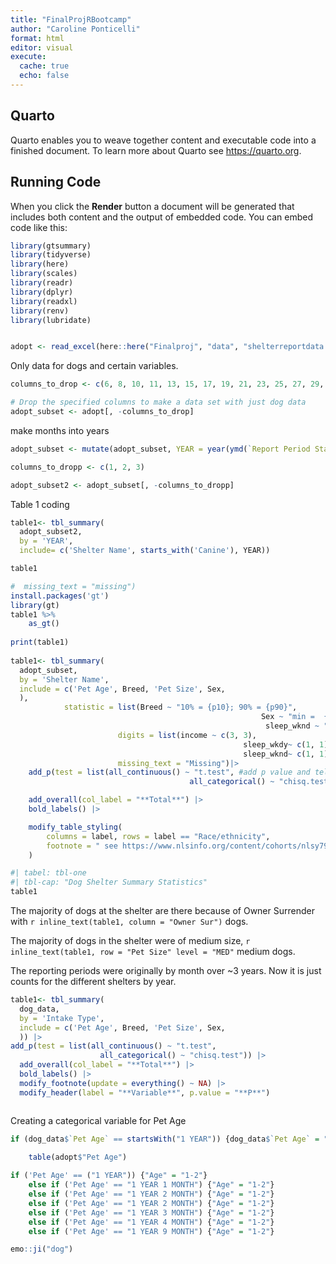 ```yaml
---
title: "FinalProjRBootcamp"
author: "Caroline Ponticelli"
format: html
editor: visual
execute: 
  cache: true
  echo: false
---
```


## Quarto

Quarto enables you to weave together content and executable code into a finished document. To learn more about Quarto see <https://quarto.org>.

## Running Code

When you click the **Render** button a document will be generated that includes both content and the output of embedded code. You can embed code like this:

```r
library(gtsummary)
library(tidyverse)
library(here)
library(scales)
library(readr)
library(dplyr)
library(readxl)
library(renv)
library(lubridate)


adopt <- read_excel(here::here("Finalproj", "data", "shelterreportdata.xlsx"))
```

Only data for dogs and certain variables.

```r
columns_to_drop <- c(6, 8, 10, 11, 13, 15, 17, 19, 21, 23, 25, 27, 29, 31, 33, 35)

# Drop the specified columns to make a data set with just dog data
adopt_subset <- adopt[, -columns_to_drop]

```

make months into years

```r
adopt_subset <- mutate(adopt_subset, YEAR = year(ymd(`Report Period Start`)))

columns_to_dropp <- c(1, 2, 3)

adopt_subset2 <- adopt_subset[, -columns_to_dropp]

```

Table 1 coding

```r
table1<- tbl_summary(
  adopt_subset2,
  by = 'YEAR',
  include= c('Shelter Name', starts_with('Canine'), YEAR)) 

table1
```

```r
#  missing_text = "missing")
install.packages('gt')
library(gt)
table1 %>%
	as_gt()
 
print(table1)
 
table1<- tbl_summary(
  adopt_subset,
  by = 'Shelter Name',
  include = c('Pet Age', Breed, 'Pet Size', Sex,
  ),
			statistic = list(Breed ~ "10% = {p10}; 90% = {p90}",
														Sex ~ "min =  {min}; max = {max}",
														 sleep_wknd ~ "min =  {min}; max = {max}"),
						digits = list(income ~ c(3, 3),
													sleep_wkdy~ c(1, 1),
													sleep_wknd~ c(1, 1)),
						missing_text = "Missing")|>
	add_p(test = list(all_continuous() ~ "t.test", #add p value and tells R how you want them. Change the test you want in quotes
										all_categorical() ~ "chisq.test")) |>

	add_overall(col_label = "**Total**") |>
	bold_labels() |>

	modify_table_styling(
		columns = label, rows = label == "Race/ethnicity",
		footnote = " see https://www.nlsinfo.org/content/cohorts/nlsy79/topical-guide/household/race-ethnicity-immigration-data"
	)
```

```r
#| tabel: tbl-one
#| tbl-cap: "Dog Shelter Summary Statistics"
table1
```

The majority of dogs at the shelter are there because of Owner Surrender with `r inline_text(table1, column = "Owner Sur")` dogs.

The majority of dogs in the shelter were of medium size, `r inline_text(table1, row = "Pet Size" level = "MED"` medium dogs.

The reporting periods were originally by month over \~3 years. Now it is just counts for the different shelters by year.

```r
table1<- tbl_summary(
  dog_data,
  by = 'Intake Type',
  include = c('Pet Age', Breed, 'Pet Size', Sex,
  )) |>
add_p(test = list(all_continuous() ~ "t.test", 
                    all_categorical() ~ "chisq.test")) |> 
  add_overall(col_label = "**Total**") |> 
  bold_labels() |> 
  modify_footnote(update = everything() ~ NA) |> 
  modify_header(label = "**Variable**", p.value = "**P**")



```

Creating a categorical variable for Pet Age

```r

if (dog_data$`Pet Age` == startsWith("1 YEAR")) {dog_data$`Pet Age` = "1-2"}

	table(adopt$"Pet Age")
	
if ('Pet Age' == ("1 YEAR")) {"Age" = "1-2"}
	else if ('Pet Age' == "1 YEAR 1 MONTH") {"Age" = "1-2"}
	else if ('Pet Age' == "1 YEAR 2 MONTH") {"Age" = "1-2"} 
	else if ('Pet Age' == "1 YEAR 2 MONTH") {"Age" = "1-2"}
	else if ('Pet Age' == "1 YEAR 3 MONTH") {"Age" = "1-2"}
	else if ('Pet Age' == "1 YEAR 4 MONTH") {"Age" = "1-2"}
	else if ('Pet Age' == "1 YEAR 9 MONTH") {"Age" = "1-2"} 

emo::ji("dog")
```
